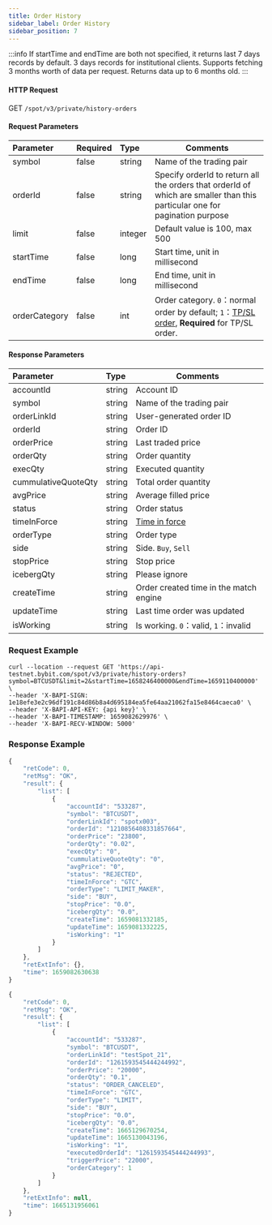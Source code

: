 ```yaml
---
title: Order History
sidebar_label: Order History
sidebar_position: 7
---
```


:::info
If startTime and endTime are both not specified, it returns last 7 days records by default. 3 days records for institutional clients.
Supports fetching 3 months worth of data per request. Returns data up to 6 months old.
:::

#### HTTP Request
GET <code>/spot/v3/private/history-orders</code>

#### Request Parameters
| Parameter | Required | Type | Comments|
|:----- |:-------|:-----|------ |
| symbol               | false               | string          | Name of the trading pair             |
| orderId              | false               | string          | Specify orderId to return all the orders that orderId of which are smaller than this particular one for pagination purpose |
| limit                | false               | integer          | Default value is 100, max 500  |
| startTime            | false               | long             | Start time, unit in millisecond        |
| endTime              | false               | long             | End time, unit in millisecond          |
| orderCategory        | false               | int             | Order category. <code>0</code>：normal order by default; <code>1</code>：<a href="https://www.bybit.com/en-US/help-center/bybitHC_Article?language=us_EN&id=000001736">TP/SL order</a>, <b>Required</b> for TP/SL order.    |

#### Response Parameters
| Parameter | Type | Comments|
|:----- |:-----|----- |
| accountId            | string          | Account ID            |
| symbol               | string          | Name of the trading pair               |
| orderLinkId          | string          | User-generated order ID          |
| orderId              | string          | Order ID              |
| orderPrice           | string          |  Last traded price                |
| orderQty             | string          | Order quantity               |
| execQty              | string          | Executed quantity             |
| cummulativeQuoteQty  | string          | Total order quantity  |
| avgPrice             | string          | Average filled price             |
| status               | string          | Order status               |
| timeInForce          | string          | <a href="https://www.bybit.com/en-US/help-center/bybitHC_Article?language=en_US&id=000001044">Time in force</a>  |
| orderType            | string          | Order type            |
| side                 | string          | Side. <code>Buy</code>, <code>Sell</code>      |
| stopPrice            | string          | Stop price            |
| icebergQty           | string          | Please ignore           |
| createTime           | string          | Order created time in the match engine                 |
| updateTime           | string          | Last time order was updated           |
| isWorking            | string          | Is working. <code>0</code>：valid, <code>1</code>：invalid |

### Request Example

<Tabs>
<TabItem value="console" label="Console">

```http
curl --location --request GET 'https://api-testnet.bybit.com/spot/v3/private/history-orders?symbol=BTCUSDT&limit=2&startTime=1658246400000&endTime=1659110400000' \
--header 'X-BAPI-SIGN: 1e18efe3e2c96df191c84d86b8a4d695184ea5fe64aa21062fa15e8464caeca0' \
--header 'X-BAPI-API-KEY: {api key}' \
--header 'X-BAPI-TIMESTAMP: 1659082629976' \
--header 'X-BAPI-RECV-WINDOW: 5000'
```

</TabItem>
</Tabs>

### Response Example

<Tabs>
<TabItem value="normal" label="Normal order">

```javascript
{
    "retCode": 0,
    "retMsg": "OK",
    "result": {
        "list": [
            {
                "accountId": "533287",
                "symbol": "BTCUSDT",
                "orderLinkId": "spotx003",
                "orderId": "1210856408331857664",
                "orderPrice": "23800",
                "orderQty": "0.02",
                "execQty": "0",
                "cummulativeQuoteQty": "0",
                "avgPrice": "0",
                "status": "REJECTED",
                "timeInForce": "GTC",
                "orderType": "LIMIT_MAKER",
                "side": "BUY",
                "stopPrice": "0.0",
                "icebergQty": "0.0",
                "createTime": 1659081332185,
                "updateTime": 1659081332225,
                "isWorking": "1"
            }
        ]
    },
    "retExtInfo": {},
    "time": 1659082630638
}
```

</TabItem>

<TabItem value="stop" label="Stop order">

```javascript
{
    "retCode": 0,
    "retMsg": "OK",
    "result": {
        "list": [
            {
                "accountId": "533287",
                "symbol": "BTCUSDT",
                "orderLinkId": "testSpot_21",
                "orderId": "1261593545444244992",
                "orderPrice": "20000",
                "orderQty": "0.1",
                "status": "ORDER_CANCELED",
                "timeInForce": "GTC",
                "orderType": "LIMIT",
                "side": "BUY",
                "stopPrice": "0.0",
                "icebergQty": "0.0",
                "createTime": 1665129670254,
                "updateTime": 1665130043196,
                "isWorking": "1",
                "executedOrderId": "1261593545444244993",
                "triggerPrice": "22000",
                "orderCategory": 1
            }
        ]
    },
    "retExtInfo": null,
    "time": 1665131956061
}
```

</TabItem>

</Tabs>
